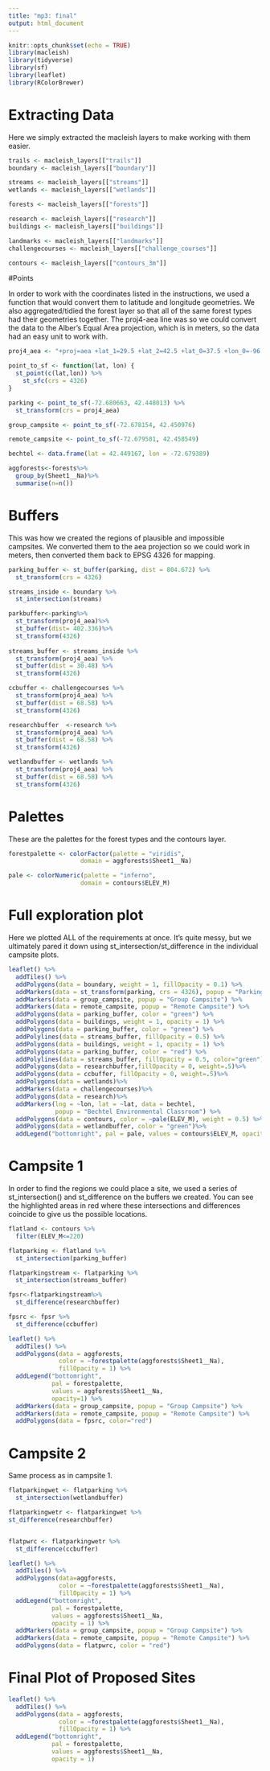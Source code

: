 ```yaml
---
title: "mp3: final"
output: html_document
---
```


```r
knitr::opts_chunk$set(echo = TRUE)
library(macleish)
library(tidyverse)
library(sf)
library(leaflet)
library(RColorBrewer)
```

# Extracting Data

Here we simply extracted the macleish layers to make working with them easier.
```r
trails <- macleish_layers[["trails"]]
boundary <- macleish_layers[["boundary"]]

streams <- macleish_layers[["streams"]]
wetlands <- macleish_layers[["wetlands"]]

forests <- macleish_layers[["forests"]]

research <- macleish_layers[["research"]]
buildings <- macleish_layers[["buildings"]]

landmarks <- macleish_layers[["landmarks"]]
challengecourses <- macleish_layers[["challenge_courses"]]

contours <- macleish_layers[["contours_3m"]]
```

#Points

In order to work with the coordinates listed in the instructions, we used a function that would convert them to latitude and longitude geometries. We also aggregated/tidied the forest layer so that all of the same forest types had their geometries together. The proj4-aea line was so we could convert the data to the Alber's Equal Area projection, which is in meters, so the data had an easy unit to work with.
```r
proj4_aea <- "+proj=aea +lat_1=29.5 +lat_2=42.5 +lat_0=37.5 +lon_0=-96 +x_0=0 +y_0=0 +ellps=GRS80 +datum=NAD83 +units=m +no_defs"

point_to_sf <- function(lat, lon) {
  st_point(c(lat,lon)) %>%
    st_sfc(crs = 4326)
}

parking <- point_to_sf(-72.680663, 42.448013) %>%
  st_transform(crs = proj4_aea)

group_campsite <- point_to_sf(-72.678154, 42.450976) 

remote_campsite <- point_to_sf(-72.679581, 42.458549)

bechtel <- data.frame(lat = 42.449167, lon = -72.679389)

aggforests<-forests%>%
  group_by(Sheet1__Na)%>%
  summarise(n=n())
```

# Buffers

This was how we created the regions of plausible and impossible campsites. We converted them to the aea projection so we could work in meters, then converted them back to EPSG 4326 for mapping.
```r
parking_buffer <- st_buffer(parking, dist = 804.672) %>%
  st_transform(crs = 4326)

streams_inside <- boundary %>%
  st_intersection(streams)

parkbuffer<-parking%>%
  st_transform(proj4_aea)%>%
  st_buffer(dist= 402.336)%>%
  st_transform(4326)
  
streams_buffer <- streams_inside %>%
  st_transform(proj4_aea) %>%
  st_buffer(dist = 30.48) %>%
  st_transform(4326)

ccbuffer <- challengecourses %>%
  st_transform(proj4_aea) %>%
  st_buffer(dist = 68.58) %>%
  st_transform(4326)

researchbuffer  <-research %>%
  st_transform(proj4_aea) %>%
  st_buffer(dist = 68.58) %>%
  st_transform(4326)

wetlandbuffer <- wetlands %>%
  st_transform(proj4_aea) %>%
  st_buffer(dist = 68.58) %>%
  st_transform(4326)
```

# Palettes

These are the palettes for the forest types and the contours layer.
```r
forestpalette <- colorFactor(palette = "viridis",
                    domain = aggforests$Sheet1__Na)

pale <- colorNumeric(palette = "inferno",
                    domain = contours$ELEV_M)
```

# Full exploration plot

Here we plotted ALL of the requirements at once. It's quite messy, but we ultimately pared it down using st_intersection/st_difference in the individual campsite plots.
```r
leaflet() %>%
  addTiles() %>%
  addPolygons(data = boundary, weight = 1, fillOpacity = 0.1) %>%
  addMarkers(data = st_transform(parking, crs = 4326), popup = "Parking") %>%
  addMarkers(data = group_campsite, popup = "Group Campsite") %>%
  addMarkers(data = remote_campsite, popup = "Remote Campsite") %>%
  addPolygons(data = parking_buffer, color = "green") %>%
  addPolygons(data = buildings, weight = 1, opacity = 1) %>%
  addPolygons(data = parking_buffer, color = "green") %>%
  addPolylines(data = streams_buffer, fillOpacity = 0.5) %>%
  addPolygons(data = buildings, weight = 1, opacity = 1) %>%
  addPolygons(data = parking_buffer, color = "red") %>%
  addPolylines(data = streams_buffer, fillOpacity = 0.5, color="green") %>%
  addPolygons(data = researchbuffer,fillOpacity = 0, weight=.5)%>%
  addPolygons(data = ccbuffer, fillOpacity = 0, weight=.5)%>%
  addPolygons(data = wetlands)%>%
  addMarkers(data = challengecourses)%>%
  addPolygons(data = research)%>%
  addMarkers(lng = ~lon, lat = ~lat, data = bechtel,
             popup = "Bechtel Environmental Classroom") %>%
  addPolygons(data = contours, color = ~pale(ELEV_M), weight = 0.5) %>%
  addPolygons(data = wetlandbuffer, color = "green")%>%
  addLegend("bottomright", pal = pale, values = contours$ELEV_M, opacity = 1)

```

# Campsite 1

In order to find the regions we could place a site, we used a series of st_intersection() and st_difference on the buffers we created. You can see the highlighted areas in red where these intersections and differences coincide to give us the possible locations.
```r
flatland <- contours %>%
  filter(ELEV_M<=220)

flatparking <- flatland %>%
  st_intersection(parking_buffer)

flatparkingstream <- flatparking %>%
  st_intersection(streams_buffer)

fpsr<-flatparkingstream%>%
  st_difference(researchbuffer)

fpsrc <- fpsr %>%
  st_difference(ccbuffer)

leaflet() %>%
  addTiles() %>%
  addPolygons(data = aggforests, 
              color = ~forestpalette(aggforests$Sheet1__Na), 
              fillOpacity = 1) %>%
  addLegend("bottomright", 
            pal = forestpalette,
            values = aggforests$Sheet1__Na,
            opacity=1) %>%
  addMarkers(data = group_campsite, popup = "Group Campsite") %>%
  addMarkers(data = remote_campsite, popup = "Remote Campsite") %>%
  addPolygons(data = fpsrc, color="red")
```
 
# Campsite 2
 
Same process as in campsite 1.
```r
flatparkingwet <- flatparking %>%
  st_intersection(wetlandbuffer)

flatparkingwetr <- flatparkingwet %>%
st_difference(researchbuffer)


flatpwrc <- flatparkingwetr %>%
  st_difference(ccbuffer)

leaflet() %>%
  addTiles() %>%
  addPolygons(data=aggforests,
              color = ~forestpalette(aggforests$Sheet1__Na),
              fillOpacity = 1) %>%
  addLegend("bottomright",
            pal = forestpalette,
            values = aggforests$Sheet1__Na,
            opacity = 1) %>%
  addMarkers(data = group_campsite, popup = "Group Campsite") %>%
  addMarkers(data = remote_campsite, popup = "Remote Campsite") %>%
  addPolygons(data = flatpwrc, color = "red")
```

# Final Plot of Proposed Sites
```r
leaflet() %>%
  addTiles() %>%
  addPolygons(data = aggforests,
              color = ~forestpalette(aggforests$Sheet1__Na),
              fillOpacity = 1) %>%
  addLegend("bottomright",
            pal = forestpalette,
            values = aggforests$Sheet1__Na,
            opacity = 1)
```